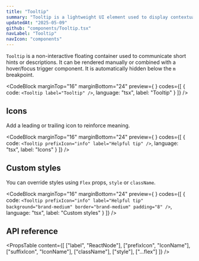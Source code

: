 ```yaml
---
title: "Tooltip"
summary: "Tooltip is a lightweight UI element used to display contextual information on hover or focus."
updatedAt: "2025-05-09"
github: "components/Tooltip.tsx"
navLabel: "Tooltip"
navIcon: "components"
---
```


`Tooltip` is a non-interactive floating container used to communicate short hints or descriptions. It can be rendered manually or combined with a hover/focus trigger component. It is automatically hidden below the `m` breakpoint.

<CodeBlock
  marginTop="16"
  marginBottom="24"
  preview={
    <Tooltip label="Tooltip" />
  }
  codes={[
    {
      code:
`<Tooltip label="Tooltip" />`,
      language: "tsx",
      label: "Tooltip"
    }
  ]}
/>

## Icons

Add a leading or trailing icon to reinforce meaning.

<CodeBlock
  marginTop="16"
  marginBottom="24"
  preview={
    <Tooltip prefixIcon="info" label="Helpful tip" />
  }
  codes={[
    {
      code:
`<Tooltip prefixIcon="info" label="Helpful tip" />`,
      language: "tsx",
      label: "Icons"
    }
  ]}
/>

## Custom styles

You can override styles using `Flex` props, `style` or `className`.

<CodeBlock
  marginTop="16"
  marginBottom="24"
  preview={
    <Tooltip prefixIcon="info" label="Helpful tip" background="brand-medium" border="brand-medium" padding="8" />
  }
  codes={[
    {
      code:
`<Tooltip prefixIcon="info" label="Helpful tip" background="brand-medium" border="brand-medium" padding="8" />`,
      language: "tsx",
      label: "Custom styles"
    }
  ]}
/>

## API reference

<PropsTable
  content={[
    ["label", "ReactNode"],
    ["prefixIcon", "IconName"],
    ["suffixIcon", "IconName"],
    ["className"],
    ["style"],
    ["...flex"]
  ]}
/>
